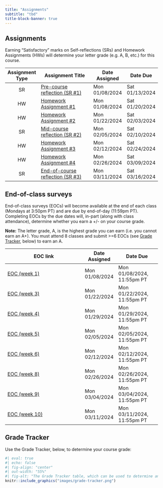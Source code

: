 ```yaml
---
title: "Assignments"
subtitle: "tbd"
title-block-banner: true
---
```


## Assignments

Earning "Satisfactory" marks on Self-reflections (SRs) and Homework Assignments (HWs) will determine your letter grade (e.g. A, B, etc.) for this course.

| Assignment Type | Assignment Title                                      | Date Assigned  | Date Due       |
|:---------------:|-------------------------------------------------------|----------------|----------------|
| SR              | [Pre-course reflection (SR #1)](SR1-precourse.qmd)    | Mon 01/08/2024 | Sat 01/13/2024 |
| HW              | [Homework Assignment #1](HW1.qmd)                     | Mon 01/08/2024 | Sat 01/20/2024 | 
| HW              | [Homework Assignment #2](HW2.qmd)                     | Mon 01/22/2024 | Sat 02/03/2024 |
| SR              | [Mid-course reflection (SR #2)](SR2-midcourse.qmd)    | Mon 02/05/2024 | Sat 02/10/2024 |
| HW              | [Homework Assignment #3](HW3.qmd)                     | Mon 02/12/2024 | Sat 02/24/2024 |
| HW              | [Homework Assignment #4](HW4.qmd)                     | Mon 02/26/2024 | Sat 03/09/2024 |
| SR              | [End-of-course reflection (SR #3)](SR3-endcourse.qmd) | Mon 03/11/2024 | Sat 03/16/2024 |

## End-of-class surveys

End-of-class surveys (EOCs) will become available at the end of each class (Mondays at 3:50pm PT) and are due by end-of-day (11:59pm PT). Completing EOCs by the due dates will, in-part (along with class attendance), determine whether you earn a +/- on your course grade. 

**Note:** The letter grade, A, is the highest grade you can earn (i.e. you cannot earn an A+). You must attend 8 classes and submit >=6 EOCs (see [Grade Tracker](assignments.qmd#grade-tracker), below) to earn an A.

| EOC link                                             | Date Assigned  | Date Due                   |
|------------------------------------------------------|----------------|----------------------------|
| [EOC (week 1)](https://forms.gle/aPGfCircFN1AZfSe9)  | Mon 01/08/2024 | Mon 01/08/2024, 11:55pm PT |
| [EOC (week 3)](https://forms.gle/2BockakcBR7rsm26A)  | Mon 01/22/2024 | Mon 01/22/2024, 11:55pm PT |
| [EOC (week 4)](https://forms.gle/kwfaWciZNu4fCzKN7)  | Mon 01/29/2024 | Mon 01/29/2024, 11:55pm PT |
| [EOC (week 5)](https://forms.gle/cLtHBybg6kgVDzQSA)  | Mon 02/05/2024 | Mon 02/05/2024, 11:55pm PT |
| [EOC (week 6)](https://forms.gle/XbKrjoSpapzTAAPT7)  | Mon 02/12/2024 | Mon 02/12/2024, 11:55pm PT |
| [EOC (week 8)](https://forms.gle/aqUwck6jABKRUfYMA)  | Mon 02/26/2024 | Mon 02/26/2024, 11:55pm PT |
| [EOC (week 9)](https://forms.gle/2Sz98wAUbSFq7Tqt6)  | Mon 03/04/2024 | Mon 03/04/2024, 11:55pm PT |
| [EOC (week 10)](https://forms.gle/dEmgAhCMDnnhbNqK7) | Mon 03/11/2024 | Mon 03/11/2024, 11:55pm PT |

## Grade Tracker 

Use the Grade Tracker, below, to determine your course grade:

```r
#| eval: true 
#| echo: false
#| fig-align: "center"
#| out-width: "55%" 
#| fig-alt: "The Grade Tracker table, which can be used to determine an individual's course grade based on the number of 'Satisfactory' assignments completed, as well as descriptions on how to earn and use tokens"
knitr::include_graphics("images/grade-tracker.png")
```

